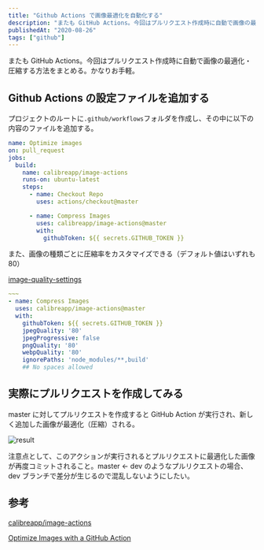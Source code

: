 ```yaml
---
title: "Github Actions で画像最適化を自動化する"
description: "またも GitHub Actions。今回はプルリクエスト作成時に自動で画像の最適化・圧縮する方法をまとめる。かなりお手軽"
publishedAt: "2020-08-26"
tags: ["github"]
---
```



またも GitHub Actions。今回はプルリクエスト作成時に自動で画像の最適化・圧縮する方法をまとめる。かなりお手軽。

## Github Actions の設定ファイルを追加する

プロジェクトのルートに`.github/workflows`フォルダを作成し、その中に以下の内容のファイルを追加する。

```yaml:./.github/workflows/optimize-images.yml
name: Optimize images
on: pull_request
jobs:
  build:
    name: calibreapp/image-actions
    runs-on: ubuntu-latest
    steps:
      - name: Checkout Repo
        uses: actions/checkout@master

      - name: Compress Images
        uses: calibreapp/image-actions@master
        with:
          githubToken: ${{ secrets.GITHUB_TOKEN }}
```

また、画像の種類ごとに圧縮率をカスタマイズできる（デフォルト値はいずれも 80）

[image-quality-settings](https://github.com/calibreapp/image-actions#image-quality-settings)

```yaml
~~~
- name: Compress Images
  uses: calibreapp/image-actions@master
  with:
    githubToken: ${{ secrets.GITHUB_TOKEN }}
    jpegQuality: '80'
    jpegProgressive: false
    pngQuality: '80'
    webpQuality: '80'
    ignorePaths: 'node_modules/**,build'
    ## No spaces allowed
```

## 実際にプルリクエストを作成してみる

master に対してプルリクエストを作成すると GitHub Action が実行され、新しく追加した画像が最適化（圧縮）される。

![result](./cover.png)

注意点として、このアクションが実行されるとプルリクエストに最適化した画像が再度コミットされること。master ← dev のようなプルリクエストの場合、dev ブランチで差分が生じるので混乱しないようにしたい。

## 参考

[calibreapp/image-actions](https://github.com/calibreapp/image-actions)

[Optimize Images with a GitHub Action](https://css-tricks.com/optimize-images-with-a-github-action/)
